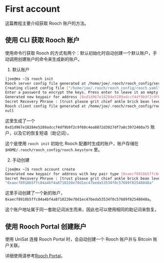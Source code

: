 # First account

这篇教程主要介绍获取 Rooch 账户的方法。

## 使用 CLI 获取 Rooch 账户

使用命令行获取 Rooch 的方式有两个：默认初始化时自动创建一个默认账户，手动调用创建账户的命令来生成新的账户。

1. 默认账户

```bash
[joe@mx ~]$ rooch init
Rooch server config file generated at /home/joe/.rooch/rooch_config/server.yaml
Creating client config file ["/home/joe/.rooch/rooch_config/rooch.yaml"] with rooch native validator.
Enter a password to encrypt the keys. Press enter to leave it an empty password:
Generated new keypair for address [0xd1d967e18284e5289adccf4df9b9f2c9f60c4ea8872d3027df7a8c3972460a75]
Secret Recovery Phrase : [trust please grit chief ankle brick bean level infant embark chronic zebra]
Rooch client config file generated at /home/joe/.rooch/rooch_config/rooch.yaml
null
```

这里生成了一个 `0xd1d967e18284e5289adccf4df9b9f2c9f60c4ea8872d3027df7a8c3972460a75` 账户，以及它的恢复短语（助记词）。

这个是使用 `rooch init` 初始化 Rooch 配置时生成的账户，账户存储在 `$HOME/.rooch/rooch_config/rooch.keystore` 里。

2. 手动创建

```bash
[joe@mx ~]$ rooch account create
Generated new keypair for address with key pair type [0xaecf8918b5ffc84a4bf4a8710220e70d1ec47beda53534f0c57689f82548048a]
Secret Recovery Phrase : [trust please grit chief ankle brick bean level infant embark chronic zebra]
"0xaecf8918b5ffc84a4bf4a8710220e70d1ec47beda53534f0c57689f82548048a"
```

这里手动创建了一个新的账户，`0xaecf8918b5ffc84a4bf4a8710220e70d1ec47beda53534f0c57689f82548048a`。

这个账户地址属于同一套助记词派生而来，因此也可以使用相同的助记词来恢复。

## 使用 Rooch Portal 创建账户

使用 UniSat 连接 Rooch Portal 时，会自动创建一个 Rooch 账户并与 Bitcoin 账户关联。

详细使用请参考[Rooch Portal](../../learn/miscellaneous/portal.zh-CN.mdx)。
